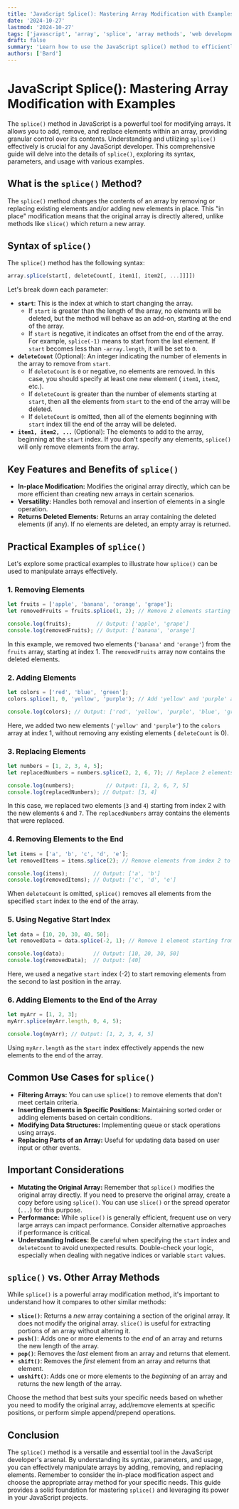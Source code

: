 ```yaml
---
title: 'JavaScript Splice(): Mastering Array Modification with Examples'
date: '2024-10-27'
lastmod: '2024-10-27'
tags: ['javascript', 'array', 'splice', 'array methods', 'web development', 'programming', 'coding']
draft: false
summary: 'Learn how to use the JavaScript splice() method to efficiently modify arrays by adding, removing, and replacing elements. Comprehensive guide with practical code examples.'
authors: ['Bard']
---
```


# JavaScript Splice(): Mastering Array Modification with Examples

The `splice()` method in JavaScript is a powerful tool for modifying arrays. It allows you to add, remove, and replace elements within an array, providing granular control over its contents. Understanding and utilizing `splice()` effectively is crucial for any JavaScript developer. This comprehensive guide will delve into the details of `splice()`, exploring its syntax, parameters, and usage with various examples.

## What is the `splice()` Method?

The `splice()` method changes the contents of an array by removing or replacing existing elements and/or adding new elements in place.  This "in place" modification means that the original array is directly altered, unlike methods like `slice()` which return a new array.

## Syntax of `splice()`

The `splice()` method has the following syntax:

```javascript
array.splice(start[, deleteCount[, item1[, item2[, ...]]]])
```

Let's break down each parameter:

*   **`start`**: This is the index at which to start changing the array.
    *   If `start` is greater than the length of the array, no elements will be deleted, but the method will behave as an add-on, starting at the end of the array.
    *   If `start` is negative, it indicates an offset from the end of the array. For example, `splice(-1)` means to start from the last element. If `start` becomes less than `-array.length`, it will be set to `0`.
*   **`deleteCount`** (Optional): An integer indicating the number of elements in the array to remove from `start`.
    *   If `deleteCount` is `0` or negative, no elements are removed. In this case, you should specify at least one new element ( `item1`, `item2`, etc.).
    *   If `deleteCount` is greater than the number of elements starting at `start`, then all the elements from `start` to the end of the array will be deleted.
    *   If `deleteCount` is omitted, then all of the elements beginning with `start` index till the end of the array will be deleted.
*   **`item1, item2, ...`** (Optional): The elements to add to the array, beginning at the `start` index. If you don't specify any elements, `splice()` will only remove elements from the array.

## Key Features and Benefits of `splice()`

*   **In-place Modification:** Modifies the original array directly, which can be more efficient than creating new arrays in certain scenarios.
*   **Versatility:**  Handles both removal and insertion of elements in a single operation.
*   **Returns Deleted Elements:** Returns an array containing the deleted elements (if any).  If no elements are deleted, an empty array is returned.

## Practical Examples of `splice()`

Let's explore some practical examples to illustrate how `splice()` can be used to manipulate arrays effectively.

### 1. Removing Elements

```javascript
let fruits = ['apple', 'banana', 'orange', 'grape'];
let removedFruits = fruits.splice(1, 2); // Remove 2 elements starting from index 1

console.log(fruits);        // Output: ['apple', 'grape']
console.log(removedFruits); // Output: ['banana', 'orange']
```

In this example, we removed two elements (`'banana'` and `'orange'`) from the `fruits` array, starting at index 1. The `removedFruits` array now contains the deleted elements.

### 2. Adding Elements

```javascript
let colors = ['red', 'blue', 'green'];
colors.splice(1, 0, 'yellow', 'purple'); // Add 'yellow' and 'purple' at index 1

console.log(colors); // Output: ['red', 'yellow', 'purple', 'blue', 'green']
```

Here, we added two new elements (`'yellow'` and `'purple'`) to the `colors` array at index 1, without removing any existing elements ( `deleteCount` is 0).

### 3. Replacing Elements

```javascript
let numbers = [1, 2, 3, 4, 5];
let replacedNumbers = numbers.splice(2, 2, 6, 7); // Replace 2 elements starting from index 2 with 6 and 7

console.log(numbers);          // Output: [1, 2, 6, 7, 5]
console.log(replacedNumbers); // Output: [3, 4]
```

In this case, we replaced two elements (`3` and `4`) starting from index 2 with the new elements `6` and `7`.  The `replacedNumbers` array contains the elements that were replaced.

### 4. Removing Elements to the End

```javascript
let items = ['a', 'b', 'c', 'd', 'e'];
let removedItems = items.splice(2); // Remove elements from index 2 to the end

console.log(items);        // Output: ['a', 'b']
console.log(removedItems); // Output: ['c', 'd', 'e']
```

When `deleteCount` is omitted, `splice()` removes all elements from the specified `start` index to the end of the array.

### 5. Using Negative Start Index

```javascript
let data = [10, 20, 30, 40, 50];
let removedData = data.splice(-2, 1); // Remove 1 element starting from the second to last element

console.log(data);         // Output: [10, 20, 30, 50]
console.log(removedData);  // Output: [40]
```

Here, we used a negative `start` index (-2) to start removing elements from the second to last position in the array.

### 6. Adding Elements to the End of the Array

```javascript
let myArr = [1, 2, 3];
myArr.splice(myArr.length, 0, 4, 5);

console.log(myArr); // Output: [1, 2, 3, 4, 5]
```

Using `myArr.length` as the `start` index effectively appends the new elements to the end of the array.

## Common Use Cases for `splice()`

*   **Filtering Arrays:**  You can use `splice()` to remove elements that don't meet certain criteria.
*   **Inserting Elements in Specific Positions:**  Maintaining sorted order or adding elements based on certain conditions.
*   **Modifying Data Structures:**  Implementing queue or stack operations using arrays.
*   **Replacing Parts of an Array:** Useful for updating data based on user input or other events.

## Important Considerations

*   **Mutating the Original Array:** Remember that `splice()` modifies the original array directly.  If you need to preserve the original array, create a copy before using `splice()`. You can use `slice()` or the spread operator (`...`) for this purpose.
*   **Performance:** While `splice()` is generally efficient, frequent use on very large arrays can impact performance. Consider alternative approaches if performance is critical.
*   **Understanding Indices:**  Be careful when specifying the `start` index and `deleteCount` to avoid unexpected results.  Double-check your logic, especially when dealing with negative indices or variable `start` values.

## `splice()` vs. Other Array Methods

While `splice()` is a powerful array modification method, it's important to understand how it compares to other similar methods:

*   **`slice()`**: Returns a *new* array containing a section of the original array.  It does not modify the original array. `slice()` is useful for extracting portions of an array without altering it.
*   **`push()`**: Adds one or more elements to the *end* of an array and returns the new length of the array.
*   **`pop()`**: Removes the *last* element from an array and returns that element.
*   **`shift()`**: Removes the *first* element from an array and returns that element.
*   **`unshift()`**: Adds one or more elements to the *beginning* of an array and returns the new length of the array.

Choose the method that best suits your specific needs based on whether you need to modify the original array, add/remove elements at specific positions, or perform simple append/prepend operations.

## Conclusion

The `splice()` method is a versatile and essential tool in the JavaScript developer's arsenal. By understanding its syntax, parameters, and usage, you can effectively manipulate arrays by adding, removing, and replacing elements. Remember to consider the in-place modification aspect and choose the appropriate array method for your specific needs. This guide provides a solid foundation for mastering `splice()` and leveraging its power in your JavaScript projects.